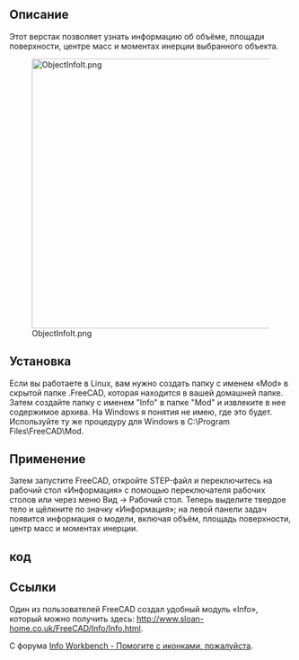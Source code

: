 <languages/>

{{Macro/ru
|Name=Макрос ObjectInfo
|Description=Этот верстак позволяет узнать информацию об объёме, площади поверхности, центре масс и моменте инерции выбранного объекта.<br><br>Это не макрос, а настоящий верстак, распакуйте .zip-файл и вставьте полный каталог в каталог пользователя Mod [https://github.com/KeithSloan/FreeCAD_Info/archive/master.zip Info].
|Author=keithsloan52
|Version=1.0
|Date=2012-11-09
|FCVersion=Until 0.17 '''and PyQt4'''
|Download=[https://wiki.freecad.org/images/2/29/Macro_ObjectInfo.png ToolBar Icon]
|SeeAlso=[[Arch_Survey/ru|Arch Survey]]
}}

<span id="Description"></span>
== Описание ==

Этот верстак позволяет узнать информацию об объёме, площади поверхности, центре масс и моментах инерции выбранного объекта.

[[Image:ObjectInfoIt.png|480px]]

<span id="Installation"></span>
==Установка==

Если вы работаете в Linux, вам нужно создать папку с именем «Mod» в скрытой папке .FreeCAD, которая находится в вашей домашней папке. Затем создайте папку с именем "Info" в папке "Mod" и извлеките в нее содержимое архива. На Windows я понятия не имею, где это будет. Используйте ту же процедуру для Windows в C:\Program Files\FreeCAD\Mod.

<span id="Usage"></span>
== Применение ==

Затем запустите FreeCAD, откройте STEP-файл и переключитесь на рабочий стол «Информация» с помощью переключателя рабочих столов или через меню Вид → Рабочий стол. Теперь выделите твердое тело и щёлкните по значку «Информация»; на левой панели задач появится информация о модели, включая объём, площадь поверхности, центр масс и моментах инерции.

<span id="Code"></span>
==код==

{{MacroCode|code=
import webbrowser 

##########
# WorkBenche
# Code used to download the zip file from FreeCAD
##########

FreeCAD.Console.PrintMessage("\n" + "You must download the Info.zip file in the author github KeithSloan/FreeCAD_Infosite" + "\n")
FreeCAD.Console.PrintMessage("http://keithsloan.dynu.com/Keith&Jenny/" + "\n")
webbrowser.open("https://github.com/KeithSloan/FreeCAD_Info/archive/master.zip")

}}

<span id="Links"></span>
== Ссылки ==

Один из пользователей FreeCAD создал удобный модуль «Info», который можно получить здесь: http://www.sloan-home.co.uk/FreeCAD/Info/Info.html.

С форума [http://forum.freecadweb.org/viewtopic.php?f=10&t=3185 Info Workbench - Помогите с иконками, пожалуйста].